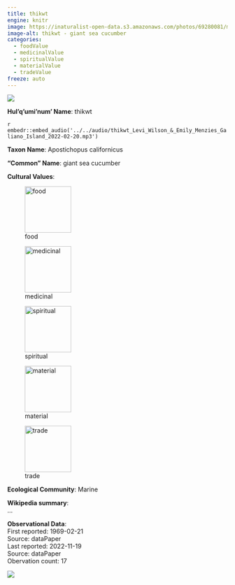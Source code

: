 ```yaml
---
title: thikwt
engine: knitr
image: https://inaturalist-open-data.s3.amazonaws.com/photos/69280081/medium.jpg
image-alt: thikwt - giant sea cucumber
categories:
  - foodValue
  - medicinalValue
  - spiritualValue
  - materialValue
  - tradeValue
freeze: auto
---
```

![](https://inaturalist-open-data.s3.amazonaws.com/photos/69280081/medium.jpg){fig-alt="thikwt - giant sea cucumber"}

**Hul'q'umi'num' Name**: thikwt

`r embedr::embed_audio('../../audio/thikwt_Levi_Wilson_&_Emily_Menzies_Galiano_Island_2022-02-20.mp3')`

**Taxon Name**: Apostichopus californicus

**"Common" Name**: giant sea cucumber

**Cultural Values**:  

::: {layout-nrow=1 style="width:60%"}
![food](/files/food.svg){width=106px}

![medicinal](/files/medicinal.svg){width=106px}

![spiritual](/files/spiritual.svg){width=106px}

![material](/files/material.svg){width=106px}

![trade](/files/trade.svg){width=106px}
:::

**Ecological Community**: Marine

**Wikipedia summary**:  
...

**Observational Data**:   
First reported: 1969-02-21  
Source: dataPaper  
Last reported: 2022-11-19  
Source: dataPaper  
Obervation count: 17

![](community_dist.png)
